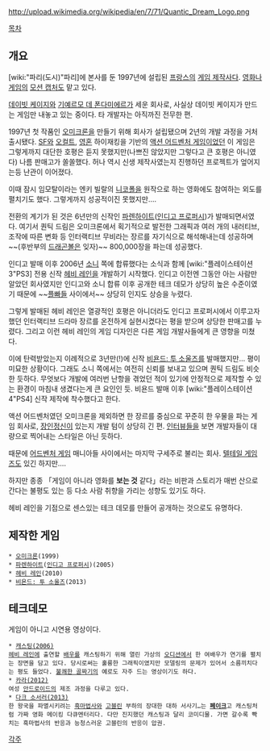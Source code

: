 http://upload.wikimedia.org/wikipedia/en/7/71/Quantic_Dream_Logo.png

[[목차]]

== 개요 ==
[wiki:"파리(도시)"파리]에 본사를 둔 1997년에 설립된 [[프랑스]]의 [[게임 제작사]]다. [[영화]]나 [[게임]]의 [[모션 캡처]]도 맡고 있다.

[[데이빗 케이지]]와 [[기예르모 데 폰다미에르]]가 세운 회사로, 사실상 데이빗 케이지가 만드는 게임만 내놓고 있는 중이다. 타 개발자는 아직까진 전무한 편.

1997년 첫 작품인 [[오미크론]]을 만들기 위해 회사가 설립됐으며 2년의 개발 과정을 거처 출시됐다. [[SF]]와 [[오컬트]], [[영혼]] 하이재킹을 기반의 [[액션 어드벤처 게임]]이었던 이 게임은 그렇게까지 대단한 호평은 듣지 못했지만(나쁘진 않았지만 그렇다고 큰 호평은 아니였다) 나름 판매고가 쏠쏠했다. 허나 역시 신생 제작사였는지 진행하던 프로젝트가 엎어지는등 난관이 이어졌다.

이때 잠시 임모탈이라는 엔키 빌랄의 [[니코폴]]을 원작으로 하는 영화에도 참여하는 외도를 펼치기도 했다. 그렇게까지 성공적이진 못했지만….

전환의 계기가 된 것은 6년만의 신작인 [[파렌하이트]]([[인디고 프로퍼시]])가 발매되면서였다. 여기서 퀀틱 드림은 오미크론에서 획기적으로 발전한 그래픽과 여러 개의 내러티브, 조작에 따른 변화 등 인터랙티브 무비라는 장르를 자기식으로 해석해내는데 성공하며~~(후반부의 [[드래곤볼]]은 잊자)~~ 800,000장을 파는데 성공했다.

인디고 발매 이후 2006년 [[소니]] 쪽에 합류했다는 소식과 함께 [wiki:"플레이스테이션 3"PS3] 전용 신작 [[헤비 레인]]을 개발하기 시작했다. 인디고 이전엔 그동안 아는 사람만 알았던 회사였지만 인디고와 소니 합류 이후 공개한 테크 데모가 상당히 높은 수준이였기 때문에 ~~[[플빠]]들 사이에서~~ 상당히 인지도 상승을 누렸다.

그렇게 발매된 헤비 레인은 열광적인 호평은 아니더라도 인디고 프로퍼시에서 이루고자 했던 인터랙티브 드라마 장르를 온전하게 실현시켰다는 평을 받으며 상당한 판매고를 누렸다. 그리고 이런 헤비 레인의 게임 디자인은 다른 게임 개발사들에게 큰 영향을 미쳤다.

이에 탄력받았는지 이례적으로 3년만(!)에 신작 [[비욘드: 투 소울즈]]를 발매했지만… 평이 미묘한 상황이다. 그래도 소니 쪽에서는 여전히 신뢰를 보내고 있으며 퀀틱 드림도 비슷한 듯하다. 무엇보다 개발에 여러번 난항을 겪었던 적이 있기에 안정적으로 제작할 수 있는 환경이 마침내 생겼다는게 큰 요인인 듯. 비욘드 발매 이후 [wiki:"플레이스테이션 4"PS4] 신작 제작에 착수했다고 한다.

액션 어드벤처였던 오미크론을 제외하면 한 장르를 중심으로 꾸준히 한 우물을 파는 게임 회사로, [[장인정신]]이 있는지 개발 텀이 상당히 긴 편. [[인터뷰]]들을 보면 개발자들이 대량으로 찍어내는 스타일은 아닌 듯하다.

때문에 [[어드벤처 게임]] 매니아들 사이에서는 마지막 구세주로 불리는 회사. [[텔테일 게임즈]]도 있긴 하지만….

하지만 종종 「게임이 아니라 영화를 '''보는 것''' 같다」라는 비판과 스토리가 매번 산으로 간다는 불평도 있는 등 다소 사람 취향을 가리는 성향도 있기도 하다.

헤비 레인을 기점으로 센스있는 테크 데모를 만들어 공개하는 것으로도 유명하다.

== 제작한 게임 ==
 * [[오미크론]](1999)
 * [[파렌하이트]]([[인디고 프로퍼시]])(2005)
 * [[헤비 레인]](2010)
 * [[비욘드: 투 소울즈]](2013)

== 테크데모 ==
게임이 아니고 시연용 영상이다.

 * [http://www.youtube.com/watch?v=2WcqfzpbXdQ 캐스팅(2006)]
 [[헤비 레인]]에 출연할 [[배우]]를 캐스팅하기 위해 열린 가상의 [[오디션]]에서 한 여배우가 연기를 펼치는 장면을 담고 있다. 당시로써는 훌륭한 그래픽이였지만 모델링의 문제가 있어서 소름끼치다는 평도 들었다. [[불쾌한 골짜기]]의 예로도 자주 드는 영상이기도 하다.
 * [http://www.youtube.com/watch?v=lhoYLp8CtXI 카라(2012)]
 여성 [[안드로이드]]의 제조 과정을 다루고 있다.
 * [http://www.youtube.com/watch?feature=player_embedded&v=hAbZCyvSXx8 다크 소서러(2013)]
 한 왕국을 파멸시키려는 [[흑마법사]]와 [[고블린]] 부하의 장대한 대하 서사기…는 '''[[페이크]]'''고 캐스팅처럼 가짜 영화 메이킹 다큐멘터리다. 다만 진지했던 캐스팅과 달리 코미디물. 가면 갈수록 빡치는 흑마법사의 반응과 능청스러운 고블린의 반응이 압권.

[[각주]]
